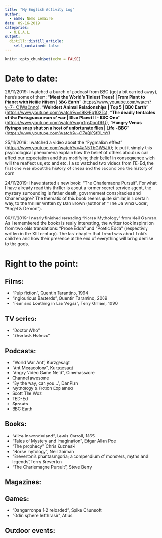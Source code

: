 ```yaml
---
title: "My English Activity Log"
author:
  - name: Némo Lemaire
date: 09-16-2019
categories:
  - M.E.A.L.
output:
  distill::distill_article:
    self_contained: false
---
```


```r
knitr::opts_chunk$set(echo = FALSE)
```

# Date to date:

26/11/2019: I watched a bunch of podcast from BBC (got a bit carried away), here's some of them: "**Meet the World's Tiniest Trees! | From Plant to Planet with Nellie Nilsen | BBC Earth**" (<https://www.youtube.com/watch?v=7-_C1WaCnno>), "**Weirdest Animal Relationships | Top 5 | BBC Earth**" (<https://www.youtube.com/watch?v=s9KvEg102Tc>), "**The deadly tentacles of the Portuguese man o' war | Blue Planet II - BBC One**" (<https://www.youtube.com/watch?v=gr1ps0ooDhU>), "**Hungry Venus flytraps snap shut on a host of unfortunate flies | Life - BBC**" (<https://www.youtube.com/watch?v=O7eQKSf0LmY>)

25/11/2019: I watched a video about the "Pygmalion effect" (<https://www.youtube.com/watch?v=4aN5TbGW5JA>); to put it simply this psychological phenomena explain how the belief of others about us can affect our expectation and thus modifying their belief in consequence wich will the reaffect us, etc and etc. 
 I also watched two videos from TE-Ed, the first one was about the history of chess and the second one the history of corn.

24/11/2019: I have started a new book: "The Charlemagne Pursuit". For what I have already read this thriller is about a former secret service agent, the mystery surrounding is father death, governement conspiracies and Charlemagne? The thematic of this book seems quite similar,in a certain way, to the thriller written by Dan Brown (author of "The Da Vinci Code", "Angel & Demon").

09/11/2019: I nearly finished rereading "Norse Mythology" from Neil Gaiman. As I remembered the books is really interesting, the writter took inspiration from two olds translations: "Prose Edda" and "Poetic Edda" (respectivly written in the  XIII century). The last chapter that I read was about Loki's children and how their presence at the end of everything will bring demise to the gods.

# Right to the point:
## Films:
- "Pulp fiction", Quentin Tarantino, 1994
- "Inglourious Basterds", Quentin Tarantino, 2009
- "Fear and Loathing in Las Vegas", Terry Gilliam, 1998

## TV series:
- "Doctor Who"
- "Sherlock Holmes"

## Podcasts:
- "World War Ant", Kurzgesagt
- "Ant Megacolony", Kurzgesagt
- "Angry Video Game Nerd", Cinemassacre
- Channel awesome
- "By the way, can you...", DanPlan
- Mythology & Fiction Explained
- Scott The Woz
- TED-Ed
- Sprouts
- BBC Earth

## Books:
- "Alice in wonderland", Lewis Carroll, 1865
- "Tales of Mystery and Imagination", Edgar Allan Poe
- "The prophecy", Chris Kuzneski
- "Norse mytology", Neil Gaiman
- "Breverton's phantasmgoria; a compendium of monsters, myths and legends",Terry Breverton
- "The Charlemagne Pursuit", Steve Berry

## Magazines:

## Games:
- "Danganronpa 1-2 reloaded", Spike Chunsoft
- "Odin sphere leifthrasir", Atlus

## Outdoor events:

